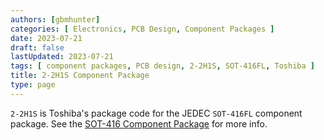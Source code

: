 ```yaml
---
authors: [gbmhunter]
categories: [ Electronics, PCB Design, Component Packages ]
date: 2023-07-21
draft: false
lastUpdated: 2023-07-21
tags: [ component packages, PCB design, 2-2H1S, SOT-416FL, Toshiba ]
title: 2-2H1S Component Package
type: page
---
```



`2-2H1S` is Toshiba's package code for the JEDEC `SOT-416FL` component package. See the [SOT-416 Component Package](/pcb-design/component-packages/sot-416-component-package/) for more info. 
